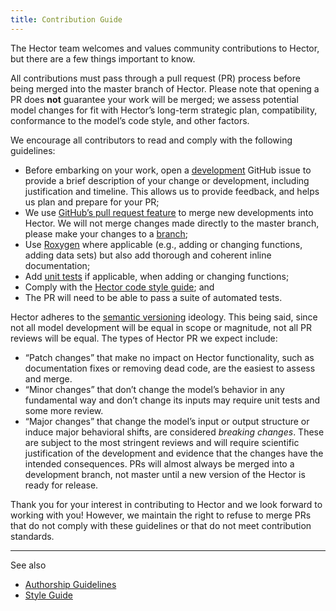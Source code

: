 ```yaml
---
title: Contribution Guide
---
```


The Hector team welcomes and values community contributions to Hector, but there are a few things important to know. 

All contributions must pass through a pull request (PR) process before being merged into the master branch of Hector. Please note that opening a PR does **not** guarantee your work will be merged; we assess potential model changes for fit with Hector’s long-term strategic plan, compatibility, conformance to the model’s code style, and other factors.

We encourage all contributors to read and comply with the following guidelines:

* Before embarking on your work, open a [development](https://github.com/JGCRI/hector/issues/new?assignees=&labels=&template=development.md) GitHub issue to provide a brief description of your change or development, including justification and timeline. This allows us to provide feedback, and helps us plan and prepare for your PR;
* We use [GitHub's pull request feature](https://docs.github.com/en/free-pro-team@latest/github/collaborating-with-issues-and-pull-requests/creating-a-pull-request) to merge new developments into Hector. We will not merge changes made directly to the master branch, please make your changes to a [branch](https://git-scm.com/book/en/v2/Git-Branching-Basic-Branching-and-Merging);
* Use [Roxygen](https://roxygen2.r-lib.org/) where applicable (e.g., adding or changing functions, adding data sets) but also add thorough and coherent inline documentation; 
* Add [unit tests](https://r-pkgs.org/tests.html) if applicable, when adding or changing functions;
* Comply with the [Hector code style guide](StyleGuide.html); and 
* The PR will need to be able to pass a suite of automated tests. 

Hector adheres to the [semantic versioning](https://semver.org/) ideology. This being said, since not all model development will be equal in scope or magnitude, not all PR reviews will be equal. The types of Hector PR we expect include: 

* "Patch changes" that make no impact on Hector functionality, such as documentation fixes or removing dead code, are the easiest to assess and merge.
* "Minor changes" that don’t change the model’s behavior in any fundamental way and don’t change its inputs may require unit tests and some more review.
* "Major changes"  that change the model’s input or output structure or induce major behavioral shifts, are considered _breaking changes_. These are subject to the most stringent reviews and will require scientific justification of the development and evidence that the changes have the intended consequences. PRs will almost always be merged into a development branch, not master until a new version of the Hector is ready for release. 


Thank you for your interest in contributing to Hector and we look forward to working with you! However, we maintain the right to refuse to merge PRs that do not comply with these guidelines or that do not meet contribution standards.

*** 

See also 

* [Authorship Guidelines](AuthorshipGuidelines.html) 
* [Style Guide](StyleGuide.html)


